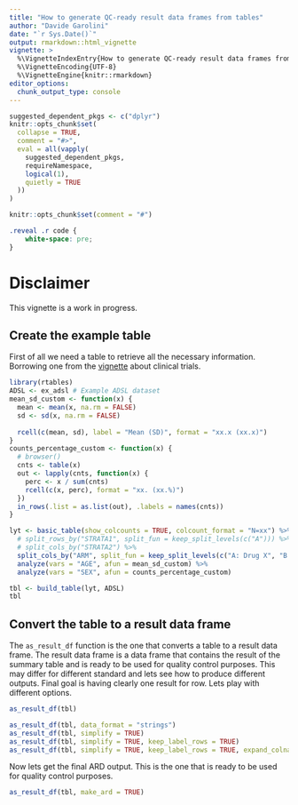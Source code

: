 ```yaml
---
title: "How to generate QC-ready result data frames from tables"
author: "Davide Garolini"
date: "`r Sys.Date()`"
output: rmarkdown::html_vignette
vignette: >
  %\VignetteIndexEntry{How to generate QC-ready result data frames from tables}
  %\VignetteEncoding{UTF-8}
  %\VignetteEngine{knitr::rmarkdown}
editor_options:
  chunk_output_type: console
---
```


```r
suggested_dependent_pkgs <- c("dplyr")
knitr::opts_chunk$set(
  collapse = TRUE,
  comment = "#>",
  eval = all(vapply(
    suggested_dependent_pkgs,
    requireNamespace,
    logical(1),
    quietly = TRUE
  ))
)
```

```r
knitr::opts_chunk$set(comment = "#")
```


```css
.reveal .r code {
    white-space: pre;
}
```
# Disclaimer

This vignette is a work in progress.

## Create the example table

First of all we need a table to retrieve all the necessary information. Borrowing one from the [vignette](https://insightsengineering.github.io/rtables/latest-tag/articles/clinical_trials.html) about clinical trials.

```r
library(rtables)
ADSL <- ex_adsl # Example ADSL dataset
mean_sd_custom <- function(x) {
  mean <- mean(x, na.rm = FALSE)
  sd <- sd(x, na.rm = FALSE)
  
  rcell(c(mean, sd), label = "Mean (SD)", format = "xx.x (xx.x)")
}
counts_percentage_custom <- function(x) {
  # browser()
  cnts <- table(x)
  out <- lapply(cnts, function(x) {
    perc <- x / sum(cnts)
    rcell(c(x, perc), format = "xx. (xx.%)")
  })
  in_rows(.list = as.list(out), .labels = names(cnts))
}

lyt <- basic_table(show_colcounts = TRUE, colcount_format = "N=xx") %>%
  # split_rows_by("STRATA1", split_fun = keep_split_levels(c("A"))) %>% 
  # split_cols_by("STRATA2") %>% 
  split_cols_by("ARM", split_fun = keep_split_levels(c("A: Drug X", "B: Placebo"))) %>%
  analyze(vars = "AGE", afun = mean_sd_custom) %>% 
  analyze(vars = "SEX", afun = counts_percentage_custom)

tbl <- build_table(lyt, ADSL)
tbl
```

## Convert the table to a result data frame

The `as_result_df` function is the one that converts a table to a result data frame. The result data frame is a data frame that contains the result of the summary table and is ready to be used for quality control purposes. This may differ for different standard and lets see how to produce different outputs. Final goal is having clearly one result for row. Lets play with different options.

```r
as_result_df(tbl)

as_result_df(tbl, data_format = "strings")
as_result_df(tbl, simplify = TRUE)
as_result_df(tbl, simplify = TRUE, keep_label_rows = TRUE)
as_result_df(tbl, simplify = TRUE, keep_label_rows = TRUE, expand_colnames = TRUE)
```

Now lets get the final ARD output. This is the one that is ready to be used for quality control purposes.
```r
as_result_df(tbl, make_ard = TRUE)
```
